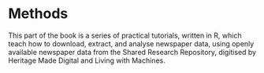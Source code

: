 # Methods

This part of the book is a series of practical tutorials, written in R, which teach how to download, extract, and analyse newspaper data, using openly available newspaper data from the Shared Research Repository, digitised by Heritage Made Digital and Living with Machines.
